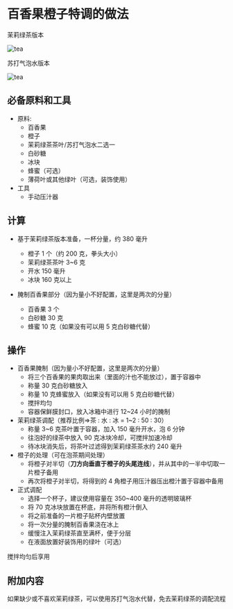 # 百香果橙子特调的做法

茉莉绿茶版本

![tea](./tea-version.jpg)

苏打气泡水版本

![tea](./soda-version.jpg)

## 必备原料和工具

- 原料:
  - 百香果
  - 橙子
  - 茉莉绿茶茶叶/苏打气泡水二选一
  - 白砂糖
  - 冰块
  - 蜂蜜（可选）
  - 薄荷叶或其他绿叶（可选，装饰使用）
- 工具
  - 手动压汁器

## 计算

- 基于茉莉绿茶版本准备，一杯分量，约 380 毫升
  - 橙子 1 个（约 200 克，拳头大小）
  - 茉莉绿茶茶叶 3~6 克
  - 开水 150 毫升
  - 冰块 160 克以上

- 腌制百香果部分（因为量小不好配置，这里是两次的分量）
  - 百香果 3 个
  - 白砂糖 30 克
  - 蜂蜜 10 克（如果没有可以用 5 克白砂糖代替）

## 操作

- 百香果腌制（因为量小不好配置，这里是两次的分量）
  - 将三个百香果的果肉取出来（里面的汁也不能放过），置于容器中
  - 称量 30 克白砂糖放入
  - 称量 10 克蜂蜜放入（如果没有可以用 5 克白砂糖代替）
  - 搅拌均匀
  - 容器保鲜膜封口，放入冰箱中进行 12~24 小时的腌制
- 茉莉绿茶调配（推荐比例=>茶 : 水 : 冰 = 1~2 : 50 : 30）
  - 称量 3~6 克茶叶置于容器，加入 150 毫升开水，泡 6 分钟
  - 往泡好的绿茶中放入 90 克冰块冷却，可搅拌加速冷却
  - 待冰块消失后，将茶叶过滤得到茉莉绿茶茶水约 240 毫升
- 橙子的处理（可在泡茶期间处理）
  - 将橙子对半切（**刀方向垂直于橙子的头尾连线**），并从其中的一半中切取一片橙子备用
  - 再次将橙子对半切，将得到的 4 角橙子用压汁器压出橙汁置于容器中备用
- 正式调配
  - 选择一个杯子，建议使用容量在 350~400 毫升的透明玻璃杯
  - 将 70 克冰块放置在杯底，并将所有橙汁倒入
  - 将之前准备的一片橙子贴杯内壁放置
  - 将一次分量的腌制百香果浇在冰上
  - 缓慢注入茉莉绿茶直至满杯，便于分层
  - 在液面放置好装饰用的绿叶（可选）

搅拌均匀后享用

## 附加内容

如果缺少或不喜欢茉莉绿茶，可以使用苏打气泡水代替，免去茉莉绿茶的调配流程


